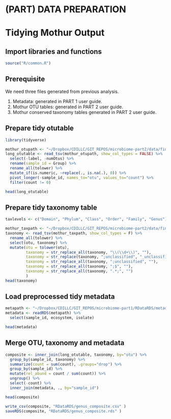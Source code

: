 # (PART) DATA PREPARATION {-}

# Tidying Mothur Output

## Import libraries and functions
```r
source("R/common.R")

```

## Prerequisite
We need three files generated from previous analysis.

1. Metadata: generated in PART 1 user guide.
2. Mothur OTU tables: generated in PART 2 user guide.
3. Mothur conserved taxonomy tables generated in PART 2 user guide.


## Prepare tidy otutable

```r
library(tidyverse)

mothur_otupath <- "~/Dropbox/CDILLC/GIT_REPOS/microbiome-part2/data/final.opti_mcc.shared"
long_otutable <- read_tsv(mothur_otupath, show_col_types = FALSE) %>% 
  select(-label, -numOtus) %>% 
  rename(sample_id = Group) %>% 
  rename_all(tolower) %>% 
  mutate_if(is.numeric, ~replace(., is.na(.), 0)) %>% 
  pivot_longer(-sample_id, names_to="otu", values_to="count") %>% 
  filter(count != 0)

head(long_otutable)
```

## Prepare tidy taxonomy table
```r
taxlevels <- c("Domain", "Phylum", "Class", "Order", "Family", "Genus")

mothur_taxpath <- "~/Dropbox/CDILLC/GIT_REPOS/microbiome-part2/data/final.opti_mcc.0.03.cons.taxonomy"
taxonomy <- read_tsv(mothur_taxpath, show_col_types = F) %>%
  rename_all(tolower) %>%
  select(otu, taxonomy) %>%
  mutate(otu = tolower(otu),
         taxonomy = str_replace_all(taxonomy, "\\(\\d+\\)", ""),
         taxonomy = str_replace(taxonomy, ";unclassified", "_unclassified"),
         taxonomy = str_replace_all(taxonomy, ";unclassified", ""),
         taxonomy = str_replace_all(taxonomy, ";$", ""),
         taxonomy = str_replace_all(taxonomy, ".*;", "")
         )
head(taxonomy)
```

## Load preprocessed tidy metadata
```r
metapath <- "~/Dropbox/CDILLC/GIT_REPOS/microbiome-part1/RDataRDS/metadata.rds"
metadata <- readRDS(metapath) %>% 
  select(sample_id, ecosystem, isolate)

head(metadata)
```

## Merge OTU, taxonomy and metadata
```r
composite <- inner_join(long_otutable, taxonomy, by="otu") %>%
  group_by(sample_id, taxonomy) %>%
  summarize(count = sum(count), .groups="drop") %>%
  group_by(sample_id) %>%
  mutate(rel_abund = count / sum(count)) %>% 
  ungroup() %>%
  select(-count) %>%
  inner_join(metadata, ., by="sample_id")

head(composite)

write_csv(composite, "RDataRDS/genus_composite.csv" )
saveRDS(composite, "RDataRDS/genus_composite.rds" )
```